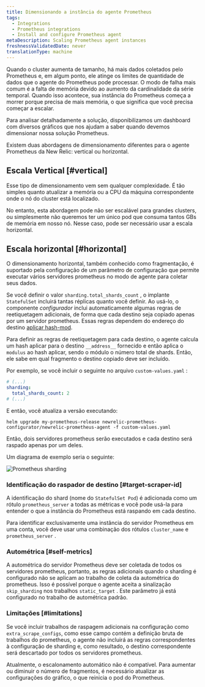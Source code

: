 ```yaml
---
title: Dimensionando a instância do agente Prometheus
tags:
  - Integrations
  - Prometheus integrations
  - Install and configure Prometheus agent
metaDescription: Scaling Prometheus agent instances
freshnessValidatedDate: never
translationType: machine
---
```


Quando o cluster aumenta de tamanho, há mais dados coletados pelo Prometheus e, em algum ponto, ele atinge os limites de quantidade de dados que o agente do Prometheus pode processar. O modo de falha mais comum é a falta de memória devido ao aumento da cardinalidade da série temporal. Quando isso acontece, sua instância do Prometheus começa a morrer porque precisa de mais memória, o que significa que você precisa começar a escalar.

Para analisar detalhadamente a solução, disponibilizamos um dashboard com diversos gráficos que nos ajudam a saber quando devemos dimensionar nossa solução Prometheus.

Existem duas abordagens de dimensionamento diferentes para o agente Prometheus da New Relic: vertical ou horizontal.

## Escala Vertical [#vertical]

Esse tipo de dimensionamento vem sem qualquer complexidade. É tão simples quanto atualizar a memória ou a CPU da máquina correspondente onde o nó do cluster está localizado.

No entanto, esta abordagem pode não ser escalável para grandes clusters, ou simplesmente não queremos ter um único pod que consuma tantos GBs de memória em nosso nó. Nesse caso, pode ser necessário usar a escala horizontal.

## Escala horizontal [#horizontal]

O dimensionamento horizontal, também conhecido como fragmentação, é suportado pela configuração de um parâmetro de configuração que permite executar vários servidores prometheus no modo de agente para coletar seus dados.

Se você definir o valor `sharding.total_shards_count` , o implante `StatefulSet` incluirá tantas réplicas quanto você definir. Ao usá-lo, o componente _configurador_ inclui automaticamente algumas regras de reetiquetagem adicionais, de forma que cada destino seja copiado apenas por um servidor prometheus. Essas regras dependem do endereço do destino [aplicar hash-mod](https://prometheus.io/docs/prometheus/latest/configuration/configuration/#relabel_config).

Para definir as regras de reetiquetagem para cada destino, o agente calcula um hash aplicar para o destino `__address__` fornecido e então aplica o `modulus` ao hash aplicar, sendo o módulo o número total de shards. Então, ele sabe em qual fragmento o destino copiado deve ser incluído.

Por exemplo, se você incluir o seguinte no arquivo `custom-values.yaml` :

```yaml
# (...)
sharding:
  total_shards_count: 2
# (...)
```

E então, você atualiza a versão executando:

```shell
helm upgrade my-prometheus-release newrelic-prometheus-configurator/newrelic-prometheus-agent -f custom-values.yaml
```

Então, dois servidores prometheus serão executados e cada destino será raspado apenas por um deles.

Um diagrama de exemplo seria o seguinte:

<img
  src="/images/infrastructure_diagram_prometheus-sharding.webp"
  alt="Prometheus sharding"
  title="Prometheus sharding"
/>

### Identificação do raspador de destino [#target-scraper-id]

A identificação do shard (nome do `StatefulSet Pod`) é adicionada como um rótulo `prometheus_server` a todas as métricas e você pode usá-la para entender o que a instância do Prometheus está raspando em cada destino.

Para identificar exclusivamente uma instância do servidor Prometheus em uma conta, você deve usar uma combinação dos rótulos `cluster_name` e `prometheus_server` .

### Autométrica [#self-metrics]

A autométrica do servidor Prometheus deve ser coletada de todos os servidores prometheus, portanto, as regras adicionais quando o sharding é configurado não se aplicam ao trabalho de coleta da autométrica do prometheus. Isso é possível porque o agente aceita a sinalização `skip_sharding` nos trabalhos `static_target` . Este parâmetro já está configurado no trabalho de autométrica padrão.

### Limitações [#limitations]

Se você incluir trabalhos de raspagem adicionais na configuração como `extra_scrape_configs`, como esse campo contém a definição bruta de trabalhos do prometheus, o agente não incluirá as regras correspondentes à configuração de sharding e, como resultado, o destino correspondente será descartado por todos os servidores prometheus.

Atualmente, o escalonamento automático não é compatível. Para aumentar ou diminuir o número de fragmentos, é necessário atualizar as configurações do gráfico, o que reinicia o pod do Prometheus.
